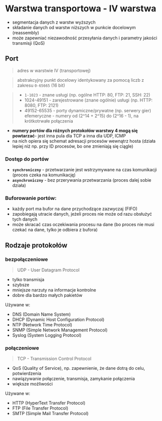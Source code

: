 
# Warstwa transportowa - IV warstwa

- segmentacja danych z warstw wyższych
- składanie danych od warstw niższych w punkcie docelowym (reassembly)
- może zapewniać niezawodność przesyłania danych i parametry jakości transmisji (QoS)

## Port

> adres w warstwie IV (transportowej)

> abstrakcyjny punkt docelowy identykowany za pomocą liczb z zakresu `0-65665` (16 bit)

> - `1-1023` - znane usługi (np. ogólne HTTP: 80, FTP: 21, SSH: 22)
> - 1024-49151 - zarejestrowane (znane ogólnie) usługi (np. HTTP: 8080, FTP: 2121)
> - 49152-65535 - porty dynamiczne/prywatne (np. serwery gier) <br/>
>   efemeryczne - numery od (2^14 + 2^15) do (2^16 - 1), na krótkotrwałe połączenia

- **numery portów dla różnych protokołów warstwy 4 mogą się powtarzać**- jest inna pula dla TCP a inna dla UDP, ICMP
- na nich opiera się schemat adresacji procesów wewnątrz hosta (działa lepiej niż np. przy ID procesów, bo one zmieniają się ciągle)

### Dostęp do portów

- **`synchroniczny`** - przetwarzanie jest wstrzymywane na czas komunikacji (proces czeka
  na komunikację)
- **`asynchroniczny`** - bez przerywania przetwarzania (proces dalej sobie działa)

### Buforowanie portów:

- każdy port ma bufor na dane przychodzące zazwyczaj (FIFO)
- zapobiegają utracie danych, jeżeli proces nie może od razu obsłużyć tych danych
- może skracać czas oczekiwania procesu na dane (bo proces nie musi czekać na dane, tylko je odbiera z bufora)

## Rodzaje protokołów

<Steps>

### bezpołączeniowe

> UDP - User Datagram Protocol

- tylko transmisja
- szybsze
- mniejsze narzuty na informacje kontrolne
- dobre dla bardzo małych pakietów

Używane w:

- DNS (Domain Name System)
- DHCP (Dynamic Host Configuration Protocol)
- NTP (Network Time Protocol)
- SNMP (Simple Network Management Protocol)
- Syslog (System Logging Protocol)

### połączeniowe

> TCP - Transmission Control Protocol

- QoS (Quality of Service), np. zapewnienie, że dane dotrą do celu, potwierdzenia
- nawiązywanie połączenie, transmisja, zamykanie połączenia
- większe możliwości

Używane w:

- HTTP (HyperText Transfer Protocol)
- FTP (File Transfer Protocol)
- SMTP (Simple Mail Transfer Protocol)

</Steps>
